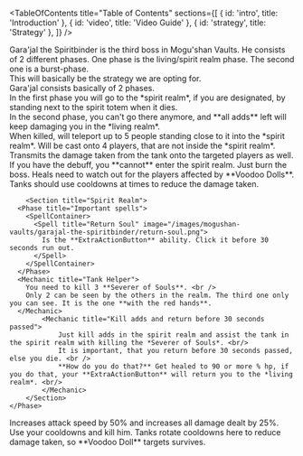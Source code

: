 <Title>Gara'jal the Spiritbinder</Title>

<TableOfContents title="Table of Contents" sections={[
  { id: 'intro', title: 'Introduction' },
  { id: 'video', title: 'Video Guide' },
  { id: 'strategy', title: 'Strategy' },
]} />

<Section id="intro" title="Introduction">
  Gara'jal the Spiritbinder is the third boss in Mogu'shan Vaults. He consists of 2 different phases. One phase is the living/spirit realm phase. The second one is a burst-phase.
</Section>

<Section id="video" title="Video Guide">
  This will basically be the strategy we are opting for.
  <VideoEmbed url="https://www.youtube.com/embed/jV5tNFOgA3U?si=yM4g6QBUB3o4FbVR" />
</Section>

<Section id="strategy" title="Strategy">
    Gara'jal consists basically of 2 phases. <br/>
    In the first phase you will go to the *spirit realm*, if you are designated, by standing next to the spirit totem when it dies. <br/>
    In the second phase, you can't go there anymore, and **all adds** left will keep damaging you in the *living realm*.
  <Phase title="Phase 1">
		<Section title="Living Realm">
			<Phase title="Important spells">
				<SpellContainer>
					<Spell title="Spirit Totem" image="/images/mogushan-vaults/garajal-the-spiritbinder/spirit-totem.png">
						When killed, will teleport up to 5 people standing close to it into the *spirit realm*.
					</Spell>
					<Spell title="Voodoo Dolls" image="/images/mogushan-vaults/garajal-the-spiritbinder/voodoo-doll.png">
						Will be cast onto 4 players, that are not inside the *spirit realm*. Transmits the damage taken from the tank onto the targeted players as well. If you have the debuff, you **cannot** enter the spirit realm.
					</Spell>
				</SpellContainer>
			</Phase>
      <Mechanic title="Attack the boss - Heal the tank and Voodo Doll targets">
        Just burn the boss. Heals need to watch out for the players affected by **Voodoo Dolls**. Tanks should use cooldowns at times to reduce the damage taken.
      </Mechanic>
   	</Section>

		<Section title="Spirit Realm"> 
      <Phase title="Important spells">
        <SpellContainer>
          <Spell title="Return Soul" image="/images/mogushan-vaults/garajal-the-spiritbinder/return-soul.png">
            Is the **ExtraActionButton** ability. Click it before 30 seconds run out.
          </Spell>
        </SpellContainer>
      </Phase>
      <Mechanic title="Tank Helper">
        You need to kill 3 **Severer of Souls**. <br />
        Only 2 can be seen by the others in the realm. The third one only you can see. It is the one **with the red hands**.
      </Mechanic>
			<Mechanic title="Kill adds and return before 30 seconds passed">
				Just kill adds in the spirit realm and assist the tank in the spirit realm with killing the *Severer of Souls*. <br/>
				It is important, that you return before 30 seconds passed, else you die. <br />
				**How do you do that?** Get healed to 90 or more % hp, if you do that, your **ExtraActionButton** will return you to the *living realm*. <br/>
			</Mechanic>
		</Section>
	</Phase>

  <Phase title="Phase 2 - 20% Burn phase">
    <Phase title="Important spells">
      <SpellContainer>
        <Spell title="Frenzy" image="/images/mogushan-vaults/garajal-the-spiritbinder/frenzy.png">
          Increases attack speed by 50% and increases all damage dealt by 25%.
        </Spell>
      </SpellContainer>
    </Phase>
    <Mechanic title="Burn him">
      Use your cooldowns and kill him. Tanks rotate cooldowns here to reduce damage taken, so **Voodoo Doll** targets survives.
    </Mechanic>
  </Phase>
</Section>